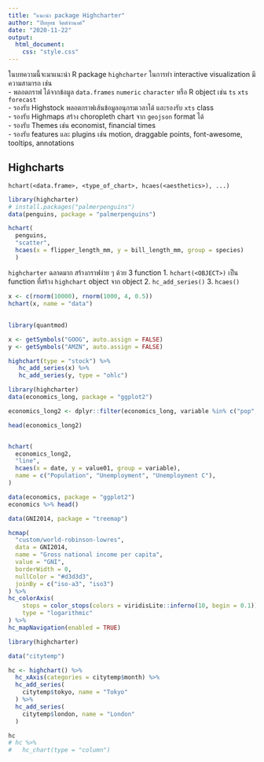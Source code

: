 ```yaml
---
title: "แนะนำ package Highcharter"
author: "ปิยยุทธ จิตต์จำนงค์"
date: "2020-11-22"
output: 
  html_document:
    css: "style.css"
---
```


ในบทความนี้จะมาแนะนำ R package `highcharter` ในการทำ interactive visualization
มีความสามารถ เช่น  
- พลอตกราฟ ได้จากข้อมูล `data.frames` `numeric` `character` หรือ R object เช่น `ts` `xts` `forecast`  
- รองรับ Highstock พลอตกราฟเส้นข้อมูลอนุกรมเวลาได้ และรองรับ `xts` class  
- รองรับ Highmaps สร้าง choropleth chart จาก `geojson` format ได้  
- รองรับ Themes เช่น economist, financial times  
- รองรับ features และ plugins เช่น motion, draggable points, font-awesome, tooltips, annotations


## Highcharts

`hchart(<data.frame>, <type_of_chart>, hcaes(<aesthetics>), ...)`

```r
library(highcharter)
# install.packages("palmerpenguins")
data(penguins, package = "palmerpenguins")

hchart(
  penguins,
  "scatter",
  hcaes(x = flipper_length_mm, y = bill_length_mm, group = species)
  )
```

`highcharter` ฉลาดมาก 
สร้างกราฟง่าย ๆ ด้วย 3 function
1. `hchart(<OBJECT>)` เป็น function ที่สร้าง `highchart` object จาก object
2. `hc_add_series()`
3. `hcaes()`


```r
x <- c(rnorm(10000), rnorm(1000, 4, 0.5))
hchart(x, name = "data") 
```


## 
```r
library(quantmod)

x <- getSymbols("GOOG", auto.assign = FALSE)
y <- getSymbols("AMZN", auto.assign = FALSE)

highchart(type = "stock") %>%
   hc_add_series(x) %>%
   hc_add_series(y, type = "ohlc")
```

```r
library(highcharter)
data(economics_long, package = "ggplot2")

economics_long2 <- dplyr::filter(economics_long, variable %in% c("pop", "uempmed", "unemploy"))

head(economics_long2)
```

```r

```

```r
hchart(
  economics_long2, 
  "line", 
  hcaes(x = date, y = value01, group = variable),
  name = c("Population", "Unemployment", "Unemployment C"),
)
```

```r
data(economics, package = "ggplot2")
economics %>% head()
```

```r
data(GNI2014, package = "treemap")

hcmap(
  "custom/world-robinson-lowres", 
  data = GNI2014,
  name = "Gross national income per capita", 
  value = "GNI",
  borderWidth = 0,
  nullColor = "#d3d3d3",
  joinBy = c("iso-a3", "iso3")
) %>%
hc_colorAxis(
    stops = color_stops(colors = viridisLite::inferno(10, begin = 0.1)),
    type = "logarithmic"
) %>%
hc_mapNavigation(enabled = TRUE)
```

```r
library(highcharter)

data("citytemp")

hc <- highchart() %>% 
  hc_xAxis(categories = citytemp$month) %>% 
  hc_add_series(
    citytemp$tokyo, name = "Tokyo"
  ) %>% 
  hc_add_series(
    citytemp$london, name = "London" 
  )

hc
# hc %>% 
#   hc_chart(type = "column")
```

```r

```
